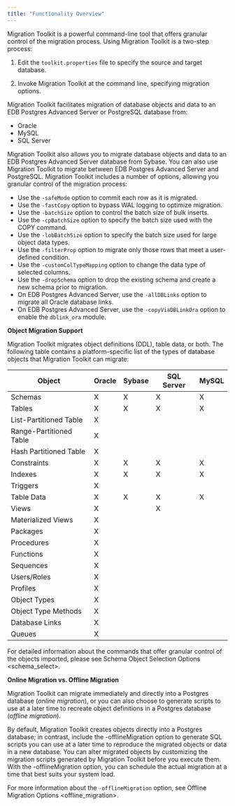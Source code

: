 ```yaml
---
title: "Functionality Overview"
---
```


<div id="functionality_overview" class="registered_link"></div>

Migration Toolkit is a powerful command-line tool that offers granular control of the migration process. Using Migration Toolkit is a two-step process:

1.  Edit the `toolkit.properties` file to specify the source and target database.

2.  Invoke Migration Toolkit at the command line, specifying migration options.

Migration Toolkit facilitates migration of database objects and data to an EDB Postgres Advanced Server or PostgreSQL database from:

-   Oracle
-   MySQL
-   SQL Server

Migration Toolkit also allows you to migrate database objects and data to an EDB Postgres Advanced Server database from Sybase. You can also use Migration Toolkit to migrate between EDB Postgres Advanced Server and PostgreSQL. Migration Toolkit includes a number of options, allowing you granular control of the migration process:

-   Use the `-safeMode` option to commit each row as it is migrated.
-   Use the `-fastCopy` option to bypass WAL logging to optimize migration.
-   Use the `-batchSize` option to control the batch size of bulk inserts.
-   Use the `-cpBatchSize` option to specify the batch size used with the COPY command.
-   Use the `-lobBatchSize` option to specify the batch size used for large object data types.
-   Use the `-filterProp` option to migrate only those rows that meet a user-defined condition.
-   Use the `-customColTypeMapping` option to change the data type of selected columns.
-   Use the `-dropSchema` option to drop the existing schema and create a new schema prior to migration.
-   On EDB Postgres Advanced Server, use the `-allDBLinks` option to migrate all Oracle database links.
-   On EDB Postgres Advanced Server, use the `-copyViaDBLinkOra` option to enable the `dblink_ora` module.

**Object Migration Support**

Migration Toolkit migrates object definitions (DDL), table data, or both. The following table contains a platform-specific list of the types of database objects that Migration Toolkit can migrate:

| Object                                                                                                                                                  | Oracle                    | Sybase | SQL Server | MySQL |
| ------------------------------------------------------------------------------------------------------------------------------------------------------- | ------------------------- | ------ | ---------- | ----- |
| Schemas                                                                                                                                                 | X                         | X      | X          | X     |
| Tables                                                                                                                                                  | X                         | X      | X          | X     |
| List-Partitioned Table                                                                                                                                  | X                         |        |            |       |
| Range-Partitioned Table                                                                                                                                 | X                         |        |            |       |
| Hash Partitioned Table                                                                                                                                  | X                         |        |            |       |
| Constraints                                                                                                                                             | X                         | X      | X          | X     |
| Indexes                                                                                                                                                 | X                         | X      | X          | X     | 
| Triggers                                                                                                                                                | X                         |        |            |       |
| Table Data                                                                                                                                              | X                         | X      | X          | X     |
| Views                                                                                                                                                   | X                         |        | X          |       |
| Materialized Views                                                                                                                                      | X                         |        |            |       |                
| Packages                                                                                                                                                | X                         |        |            |       |            
| Procedures                                                                                                                                              | X                         |        |            |       |
| Functions                                                                                                                                               | X                         |        |            |       |
| Sequences                                                                                                                                               | X                         |        |            |       |
| Users/Roles                                                                                                                                             | X                         |        |            |       |
| Profiles                                                                                                                                                | X                         |        |            |       |
| Object Types                                                                                                                                            | X                         |        |            |       |
| Object Type Methods                                                                                                                                     | X                         |        |            |       | 
| Database Links                                                                                                                                          | X                         |        |            |       |
| Queues                                                                                                                                                  | X                         |        |            |       | 

For detailed information about the commands that offer granular control of the objects imported, please see <span class="title-ref">Schema Object Selection Options &lt;schema_select></span>.

**Online Migration vs. Offline Migration**

Migration Toolkit can migrate immediately and directly into a Postgres database (*online* *migration*), or you can also choose to generate scripts to use at a later time to recreate object definitions in a Postgres database (*offline* *migration*).

By default, Migration Toolkit creates objects directly into a Postgres database; in contrast, include the -offlineMigration option to generate SQL scripts you can use at a later time to reproduce the migrated objects or data in a new database. You can alter migrated objects by customizing the migration scripts generated by Migration Toolkit before you execute them. With the -offlineMigration option, you can schedule the actual migration at a time that best suits your system load.

For more information about the `-offlineMigration` option, see <span class="title-ref">Offline Migration Options &lt;offline_migration></span>.

